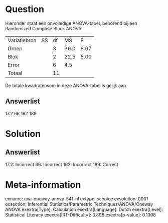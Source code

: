 Question
========

Hieronder staat een onvolledige ANOVA-tabel, behorend bij een Randomized
Complete Block ANOVA.

  -------------- ---- ---- ------ ------
  Variatiebron   SS   df   MS     F
  Groep               3    39.0   8.67
  Blok                2    22.5   5.00
  Error               6    4.5    
  Totaal              11          
  -------------- ---- ---- ------ ------

De totale kwadratensom in deze ANOVA-tabel is gelijk aan

Answerlist
----------

17.2
66
162
189

Solution
========

Answerlist
----------

17.2: Incorrect
66: Incorrect
162: Incorrect
189: Correct

Meta-information
================
exname: uva-oneway-anova-541-nl
extype: schoice
exsolution: 0001
exsection: Inferential Statistics/Parametric Techniques/ANOVA/Oneway ANOVA
exextra[Type]: Calculation
exextra[Language]: Dutch
exextra[Level]: Statistical Literacy
exextra[IRT-Difficulty]: 3.898
exextra[p-value]: 0.1398
